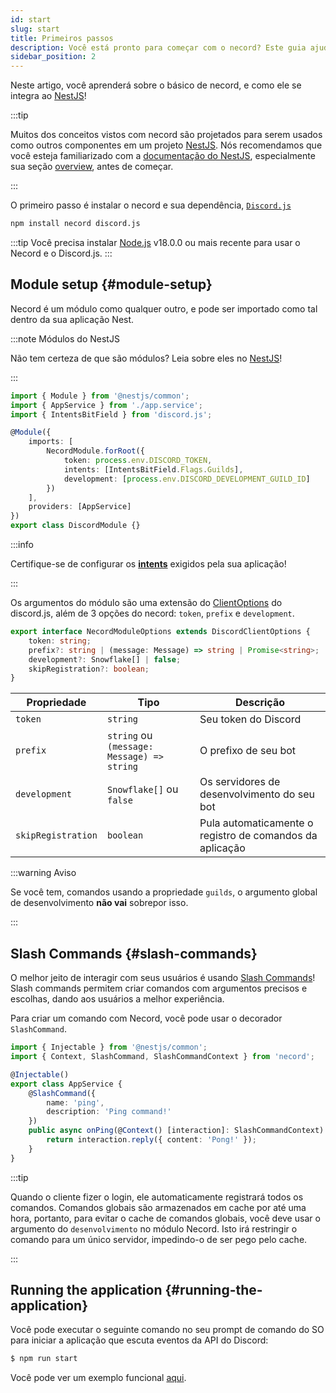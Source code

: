 ```yaml
---
id: start
slug: start
title: Primeiros passos
description: Você está pronto para começar com o necord? Este guia ajudará você a começar com necord, e lhe mostrará como criar o seu primeiro bot!
sidebar_position: 2
---
```


Neste artigo, você aprenderá sobre o básico de necord, e como ele se integra ao [NestJS](https://nestjs.com/)!

:::tip

Muitos dos conceitos vistos com necord são projetados para serem usados como outros componentes em um projeto [NestJS](https://nestjs.com/).
Nós recomendamos que você esteja familiarizado com a [documentação do NestJS](https://docs.nestjs.com/), especialmente sua seção [overview](https://docs.nestjs.com/first-steps), antes de começar.

:::

O primeiro passo é instalar o necord e sua dependência, [`Discord.js`](https://discord.js.org)

```bash npm2yarn
npm install necord discord.js
```

:::tip
Você precisa instalar [Node.js](https://nodejs.org/en/) v18.0.0 ou mais recente para usar o Necord e o Discord.js.
:::

## Module setup {#module-setup}

Necord é um módulo como qualquer outro, e pode ser importado como tal dentro da sua aplicação Nest.

:::note Módulos do NestJS

Não tem certeza de que são módulos? Leia sobre eles no [NestJS](https://docs.nestjs.com/modules)!

:::

```typescript title="discord.module.ts"
import { Module } from '@nestjs/common';
import { AppService } from './app.service';
import { IntentsBitField } from 'discord.js';

@Module({
    imports: [
        NecordModule.forRoot({
            token: process.env.DISCORD_TOKEN,
            intents: [IntentsBitField.Flags.Guilds],
            development: [process.env.DISCORD_DEVELOPMENT_GUILD_ID]
        })
    ],
    providers: [AppService]
})
export class DiscordModule {}
```

:::info

Certifique-se de configurar os **[intents](https://discordjs.guide/popular-topics/intents.html#privileged-intents)** exigidos pela sua aplicação!

:::

Os argumentos do módulo são uma extensão do [ClientOptions](https://discord.js.org/#/docs/discord.js/stable/typedef/ClientOptions) do discord.js, além de 3 opções do necord: `token`, `prefix` e `development`.

```ts
export interface NecordModuleOptions extends DiscordClientOptions {
    token: string;
    prefix?: string | (message: Message) => string | Promise<string>;
    development?: Snowflake[] | false;
    skipRegistration?: boolean;
}
```

| Propriedade           | Tipo                                       | Descrição                                                   |
| --------------------- | ------------------------------------------ | ----------------------------------------------------------- |
| `token`               | `string`                                   | Seu token do Discord                                        |
| `prefix`              | `string` ou `(message: Message) => string` | O prefixo de seu bot                                        |
| `development`         | `Snowflake[]` ou `false`                   | Os servidores de desenvolvimento do seu bot                 |
| `skipRegistration`    | `boolean`                                  | Pula automaticamente o registro de comandos da aplicação    |

:::warning Aviso

Se você tem, comandos usando a propriedade `guilds`, o argumento global de desenvolvimento **não vai** sobrepor isso.

:::

## Slash Commands {#slash-commands}

O melhor jeito de interagir com seus usuários é usando [Slash Commands](https://support.discord.com/hc/en-us/articles/1500000368501-Slash-Commands-FAQ)!
Slash commands permitem criar comandos com argumentos precisos e escolhas, dando aos usuários a melhor experiência.

Para criar um comando com Necord, você pode usar o decorador `SlashCommand`.

```typescript title="app.service.ts"
import { Injectable } from '@nestjs/common';
import { Context, SlashCommand, SlashCommandContext } from 'necord';

@Injectable()
export class AppService {
    @SlashCommand({
        name: 'ping',
        description: 'Ping command!'
    })
    public async onPing(@Context() [interaction]: SlashCommandContext) {
        return interaction.reply({ content: 'Pong!' });
    }
}
```

:::tip

Quando o cliente fizer o login, ele automaticamente registrará todos os comandos.
Comandos globais são armazenados em cache por até uma hora, portanto, para evitar o cache de comandos globais, você deve usar o argumento do `desenvolvimento` no módulo Necord. Isto irá restringir o comando para um único servidor, impedindo-o de ser pego pelo cache.

:::

## Running the application {#running-the-application}

Você pode executar o seguinte comando no seu prompt de comando do SO para iniciar a aplicação que escuta eventos da API do Discord:

```bash npm2yarn
$ npm run start
```

Você pode ver um exemplo funcional [aqui](https://github.com/necordjs/examples/tree/master/01-getting-started).
